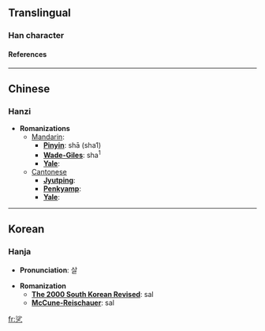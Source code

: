 ==Translingual==
===Han character===
{{Han char|rad=乙|as=07|sn=8|so=|four=|canj=水竹弓 (EHN)|cmean=}}
====References====
{{Han ref|kx=0084.201|dj=0171.261|hdz=10055.051|uh=4E77|ud=20087}}

----
==Chinese==
===Hanzi===


* '''Romanizations'''
** [[Mandarin]]:
*** '''[[Pinyin]]''': shā (sha1)
*** '''[[Wade-Giles]]''': sha<sup>1</sup>
*** '''[[Yale]]''': 
**[[Cantonese]]
***'''[[Jyutping]]''':
***'''[[Penkyamp]]''': 
***'''[[Yale]]''': 


----
==Korean==
===Hanja===

* '''Pronunciation''': 살

* '''Romanization'''
** '''[[The 2000 South Korean Revised Romanization|The 2000 South Korean Revised]]''': sal
** '''[[McCune-Reischauer]]''': sal


[[fr:乷]]